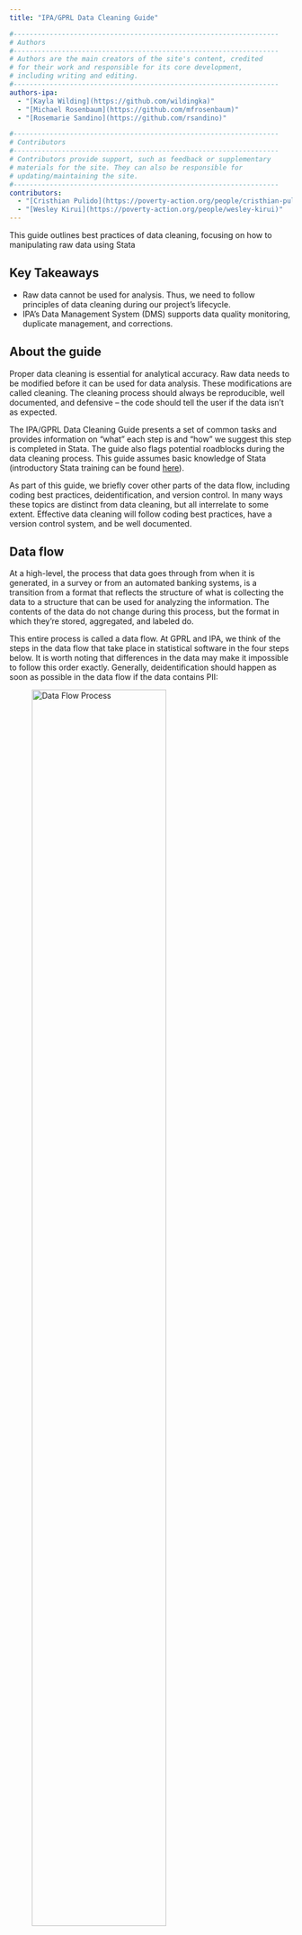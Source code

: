 ```yaml
---
title: "IPA/GPRL Data Cleaning Guide"

#------------------------------------------------------------------
# Authors
#------------------------------------------------------------------
# Authors are the main creators of the site's content, credited
# for their work and responsible for its core development,
# including writing and editing.
#------------------------------------------------------------------
authors-ipa:
  - "[Kayla Wilding](https://github.com/wildingka)"
  - "[Michael Rosenbaum](https://github.com/mfrosenbaum)"
  - "[Rosemarie Sandino](https://github.com/rsandino)"

#------------------------------------------------------------------
# Contributors
#------------------------------------------------------------------
# Contributors provide support, such as feedback or supplementary
# materials for the site. They can also be responsible for
# updating/maintaining the site.
#------------------------------------------------------------------
contributors:
  - "[Cristhian Pulido](https://poverty-action.org/people/cristhian-pulido)"
  - "[Wesley Kirui](https://poverty-action.org/people/wesley-kirui)"
---
```


:::{.custom-summary-block}
This guide outlines best practices of data cleaning, focusing on how to manipulating raw data using Stata
:::

:::{.callout-tip appearance="simple"}
## Key Takeaways
* Raw data cannot be used for analysis. Thus, we need to follow principles of data cleaning during our project's lifecycle.
* IPA's Data Management System (DMS) supports data quality monitoring, duplicate management, and corrections.
:::

## About the guide

Proper data cleaning is essential for analytical accuracy. Raw data needs to be modified before it can be used for data analysis. These modifications are called cleaning. The cleaning process should always be reproducible, well documented, and defensive – the code should tell the user if the data isn't as expected.

The IPA/GPRL Data Cleaning Guide presents a set of common tasks and provides information on “what” each step is and “how” we suggest this step is completed in Stata. The guide also flags potential roadblocks during the data cleaning process. This guide assumes basic knowledge of Stata (introductory Stata training can be found [here](https://github.com/PovertyAction/IPA-Stata-Trainings)).

As part of this guide, we briefly cover other parts of the data flow, including coding best practices, deidentification, and version control. In many ways these topics are distinct from data cleaning, but all interrelate to some extent. Effective data cleaning will follow coding best practices, have a version control system, and be well documented.

## Data flow

At a high-level, the process that data goes through from when it is generated, in a survey or from an automated banking systems, is a transition from a format that reflects the structure of what is collecting the data to a structure that can be used for analyzing the information. The contents of the data do not change during this process, but the format in which they're stored, aggregated, and labeled do.

This entire process is called a data flow. At GPRL and IPA, we think of the steps in the data flow that take place in statistical software in the four steps below. It is worth noting that differences in the data may make it impossible to follow this order exactly. Generally, deidentification should happen as soon as possible in the data flow if the data contains PII:

![Data Flow Process](/assets/images/data-flow.png){fig-cap="Data Flow Process" width=75%}

:::{.custom-ol}
1. **Import data** – all collected data is combined into a format readable by statistical software. In this step, the raw data is imported, corrections from enumerators are applied, and duplicates observations are removed.
2. **Deidentify data** – personally identifying information (PII) is removed. This includes all individually identifying PII (geographic information, names, addresses, enumerator comments, etc.), as well as group identifying information (a combination of village and birthdate for example).
3. **Clean data** – data content, formats, and encoding is standardized. After this, data consistency is verified and similar datasets are appended to create single datasets used to create outcomes.
4. **Create outcomes** – individual outcome variables are created from the clean data. Data are merged and appended as part of this project to make a dataset at the level of analysis needed.
:::

## Data cleaning
It goes without saying that raw data cannot be used for analysis. Individual survey items will not be informative on their own in most cases. Outcome variables need to be created from standardized sets of variables. In addition, documentation needs to be added so users of the data are clear on what each dataset contains.

Raw data often needs corrections and deduplication that often requires additional data from enumerators or respondents. We view data collection for replacement as part of the data collection process. Often, these replacements are collected and made as part of the monitoring process. IPA and GPRL produced many tools and resources to help this process. In particular, [IPA's Data Management System](https://github.com/PovertyAction/high-frequency-checks) supports data quality monitoring, duplicate management, and corrections.

Once data is in a format to be imported, the raw data will have its own idiosyncrasies. The cleaning process attempts to standardize these idiosyncrasies in a reproducible way. Imagine you have three surveys each with slightly different outputs. Cleaning would make the output from those datasets equivalent in format, and standardized modifications made to the content. The code that produces those data should be able to be run any number of times and should tell the user if something about the data has changed so that it can't accomplish its function.

We find it useful to think about the cleaning processing in four rough stage:

* Raw Survey Data Management
* Variable Management
* Dataset, Value, and Variable Documentation
* Data Aggregation

Each of these stages has a description in the guide, as well as a list of tasks which each has a subpage in the guide. In addition, this guide briefly touches on Stata coding practices relevant to this process, as well as some tasks related to outcome creation that require data management and are particularly prone to error in Stata.

